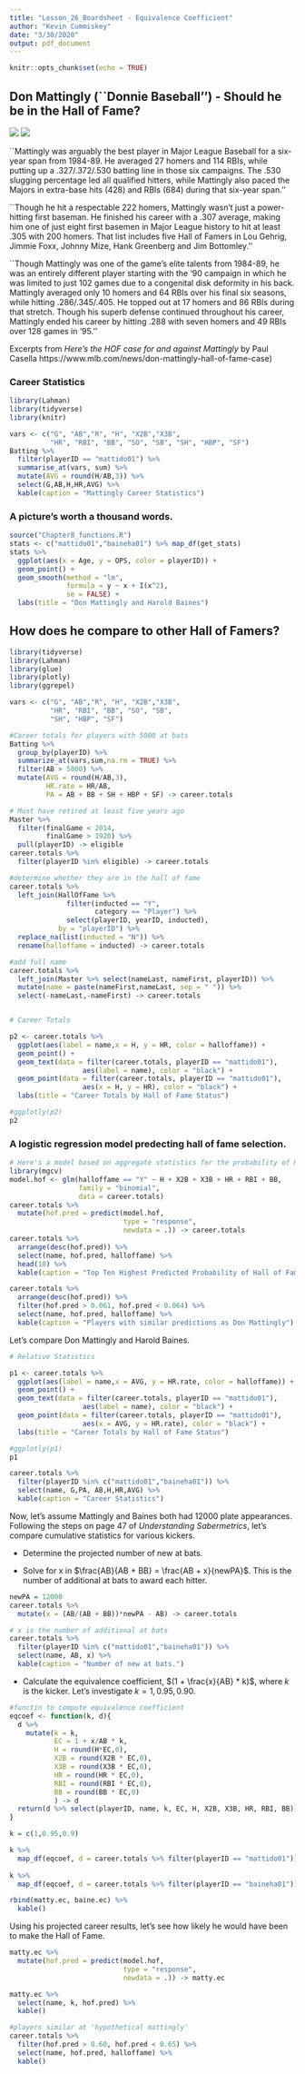 ```yaml
---
title: "Lesson_26_Boardsheet - Equivalence Coefficient"
author: "Kevin Cummiskey"
date: "3/30/2020"
output: pdf_document
---
```


```r
knitr::opts_chunk$set(echo = TRUE)
```

## Don Mattingly (``Donnie Baseball'') - Should he be in the Hall of Fame?

![](mattingly_old.jpeg) ![](mattingly_young.jpeg)

``Mattingly was arguably the best player in Major League Baseball for a six-year span from 1984-89. He averaged 27 homers and 114 RBIs, while putting up a .327/.372/.530 batting line in those six campaigns. The .530 slugging percentage led all qualified hitters, while Mattingly also paced the Majors in extra-base hits (428) and RBIs (684) during that six-year span.''

``Though he hit a respectable 222 homers, Mattingly wasn't just a power-hitting first baseman. He finished his career with a .307 average, making him one of just eight first basemen in Major League history to hit at least .305 with 200 homers. That list includes five Hall of Famers in Lou Gehrig, Jimmie Foxx, Johnny Mize, Hank Greenberg and Jim Bottomley.'' 

``Though Mattingly was one of the game's elite talents from 1984-89, he was an entirely different player starting with the '90 campaign in which he was limited to just 102 games due to a congenital disk deformity in his back. Mattingly averaged only 10 homers and 64 RBIs over his final six seasons, while hitting .286/.345/.405. He topped out at 17 homers and 86 RBIs during that stretch. Though his superb defense continued throughout his career, Mattingly ended his career by hitting .288 with seven homers and 49 RBIs over 128 games in '95.''

Excerpts from *Here's the HOF case for and against Mattingly* by Paul Casella https://www.mlb.com/news/don-mattingly-hall-of-fame-case)

### Career Statistics

```r
library(Lahman)
library(tidyverse)
library(knitr)

vars <- c("G", "AB","R", "H", "X2B","X3B",
          "HR", "RBI", "BB", "SO", "SB", "SH", "HBP", "SF")
Batting %>% 
  filter(playerID == "mattido01") %>% 
  summarise_at(vars, sum) %>% 
  mutate(AVG = round(H/AB,3)) %>% 
  select(G,AB,H,HR,AVG) %>% 
  kable(caption = "Mattingly Career Statistics")
```

### A picture's worth a thousand words.

```r
source("Chapter8_functions.R")
stats <- c("mattido01","baineha01") %>% map_df(get_stats)
stats %>% 
  ggplot(aes(x = Age, y = OPS, color = playerID)) +
  geom_point() +
  geom_smooth(method = "lm",
              formula = y ~ x + I(x^2), 
              se = FALSE) +
  labs(title = "Don Mattingly and Harold Baines")
```

## How does he compare to other Hall of Famers?

```r
library(tidyverse)
library(Lahman)
library(glue)
library(plotly)
library(ggrepel)

vars <- c("G", "AB","R", "H", "X2B","X3B",
          "HR", "RBI", "BB", "SO", "SB",
          "SH", "HBP", "SF")

#Career totals for players with 5000 at bats
Batting %>% 
  group_by(playerID) %>% 
  summarize_at(vars,sum,na.rm = TRUE) %>% 
  filter(AB > 5000) %>% 
  mutate(AVG = round(H/AB,3),
         HR.rate = HR/AB,
         PA = AB + BB + SH + HBP + SF) -> career.totals

# Must have retired at least five years ago
Master %>% 
  filter(finalGame < 2014,
         finalGame > 1920) %>% 
  pull(playerID) -> eligible
career.totals %>% 
  filter(playerID %in% eligible) -> career.totals

#determine whether they are in the hall of fame
career.totals %>% 
  left_join(HallOfFame %>% 
              filter(inducted == "Y",
                     category == "Player") %>% 
              select(playerID, yearID, inducted),
            by = "playerID") %>% 
  replace_na(list(inducted = "N")) %>% 
  rename(halloffame = inducted) -> career.totals

#add full name
career.totals %>% 
  left_join(Master %>% select(nameLast, nameFirst, playerID)) %>% 
  mutate(name = paste(nameFirst,nameLast, sep = " ")) %>% 
  select(-nameLast,-nameFirst) -> career.totals


# Career Totals

p2 <- career.totals %>% 
  ggplot(aes(label = name,x = H, y = HR, color = halloffame)) +
  geom_point() +
  geom_text(data = filter(career.totals, playerID == "mattido01"),
                  aes(label = name), color = "black") +
  geom_point(data = filter(career.totals, playerID == "mattido01"),
                  aes(x = H, y = HR), color = "black") +
  labs(title = "Career Totals by Hall of Fame Status")

#ggplotly(p2)
p2
```

### A logistic regression model predecting hall of fame selection.

```r
# Here's a model based on aggregate statistics for the probability of Hall of Fame
library(mgcv)
model.hof <- glm(halloffame == "Y" ~ H + X2B + X3B + HR + RBI + BB, 
                 family = "binomial",
                 data = career.totals)
career.totals %>% 
  mutate(hof.pred = predict(model.hof,
                            type = "response",
                            newdata = .)) -> career.totals
career.totals %>% 
  arrange(desc(hof.pred)) %>% 
  select(name, hof.pred, halloffame) %>% 
  head(10) %>% 
  kable(caption = "Top Ten Highest Predicted Probability of Hall of Fame")

career.totals %>% 
  arrange(desc(hof.pred)) %>% 
  filter(hof.pred > 0.061, hof.pred < 0.064) %>% 
  select(name, hof.pred, halloffame) %>% 
  kable(caption = "Players with similar predictions as Don Mattingly")
```


Let's compare Don Mattingly and Harold Baines. 

```r

# Relative Statistics

p1 <- career.totals %>% 
  ggplot(aes(label = name,x = AVG, y = HR.rate, color = halloffame)) +
  geom_point() +
  geom_text(data = filter(career.totals, playerID == "mattido01"),
                  aes(label = name), color = "black") +
  geom_point(data = filter(career.totals, playerID == "mattido01"),
                  aes(x = AVG, y = HR.rate), color = "black") +
  labs(title = "Career Totals by Hall of Fame Status")

#ggplotly(p1)
p1

career.totals %>% 
  filter(playerID %in% c("mattido01","baineha01")) %>% 
  select(name, G,PA, AB,H,HR,AVG) %>% 
  kable(caption = "Career Statistics")
```

Now, let's assume Mattingly and Baines both had 12000 plate appearances. Following the steps on page 47 of *Understanding Sabermetrics*, let's compare cumulative statistics for various kickers.

* Determine the projected number of new at bats. 

* Solve for x in $\frac{AB}{AB + BB} = \frac{AB + x}{newPA}$.  This is the number of additional at bats to award each hitter. 

```r
newPA = 12000
career.totals %>% 
  mutate(x = (AB/(AB + BB))*newPA - AB) -> career.totals

# x is the number of additional at bats
career.totals %>% 
  filter(playerID %in% c("mattido01","baineha01")) %>% 
  select(name, AB, x) %>% 
  kable(caption = "Number of new at bats.")
```

* Calculate the equivalence coefficient, $(1 + \frac{x}{AB} * k)$, where $k$ is the kicker. Let's investigate $k = 1, 0.95, 0.90$.

```r
#functin to compute equivalence coefficient
eqcoef <- function(k, d){
  d %>% 
    mutate(k = k,
           EC = 1 + x/AB * k,
           H = round(H*EC,0),
           X2B = round(X2B * EC,0),
           X3B = round(X3B * EC,0),
           HR = round(HR * EC,0),
           RBI = round(RBI * EC,0),
           BB = round(BB * EC,0)
           ) -> d
  return(d %>% select(playerID, name, k, EC, H, X2B, X3B, HR, RBI, BB))
}

k = c(1,0.95,0.9)

k %>% 
  map_df(eqcoef, d = career.totals %>% filter(playerID == "mattido01")) -> matty.ec
  
k %>%   
  map_df(eqcoef, d = career.totals %>% filter(playerID == "baineha01")) -> baine.ec

rbind(matty.ec, baine.ec) %>% 
  kable()
```

Using his projected career results, let's see how likely he would have been to make the Hall of Fame.

```r
matty.ec %>% 
  mutate(hof.pred = predict(model.hof,
                            type = "response",
                            newdata = .)) -> matty.ec

matty.ec %>% 
  select(name, k, hof.pred) %>% 
  kable()

#players similar at 'hypothetical mattingly'
career.totals %>% 
  filter(hof.pred > 0.60, hof.pred < 0.65) %>% 
  select(name, hof.pred, halloffame) %>% 
  kable()
```




